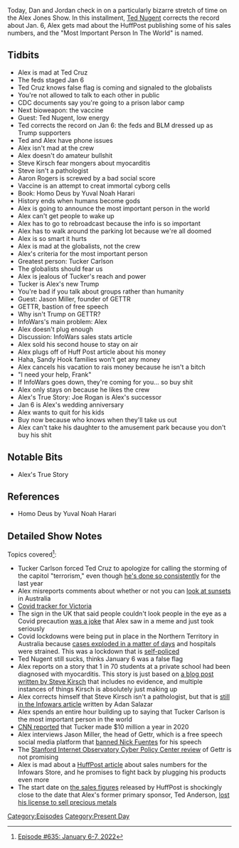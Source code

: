 {{DEFAULTSORT:
    #_EPISODE_0635:January 6-7, 2022
}}{{Episode
    | title             = January 6-7, 2022
    | caption           = Listen to this episode on [https://knowledgefight.libsyn.com/635-january-6-7-2022 Libsyn] [https://open.spotify.com/episode/1BhqXxw1vWlVwJhjcpZVvn Spotify], Read the [[Transcript/635: January 6-7, 2022|Unofficial Transcript]]
    | episodeNumber     = 635
    | length            = 02:32:45
    | airDate           = January 10, 2022
    | coverageStartDate = January 6, 2022
    | coverageEndDate   = January 7, 2022
    | episodeType       = [[:Category:Present Day|Present Day]]
    | appearance        = [[Ted Cruz]], [[Ted Nugent]], [[Tucker Carlson]], [[Steve Kirsch]], [[Aaron Rogers]], [[Jason Miller]], [[Joe Rogan]]
    | oocDrop           = Set the record straight, Ted Nugent, on January 6
    | previousEpisode   = [[634: July 11, 2003]]
    | nextEpisode       = [[636: April 27, 2009]]
}}

{{Stub}}

Today, Dan and Jordan check in on a particularly bizarre stretch of time on the Alex Jones Show. In this installment, [[Ted Nugent]] corrects the record about Jan. 6, Alex gets mad about the HuffPost publishing some of his sales numbers, and the "Most Important Person In The World" is named.

==Tidbits==

*Alex is mad at Ted Cruz
*The feds staged Jan 6
*Ted Cruz knows false flag is coming and signaled to the globalists
*You're not allowed to talk to each other in public
*CDC documents say you're going to a prison labor camp
*Next bioweapon: the vaccine
*Guest: Ted Nugent, low energy
*Ted corrects the record on Jan 6: the feds and BLM dressed up as Trump supporters
*Ted and Alex have phone issues
*Alex isn't mad at the crew
*Alex doesn't do amateur bullshit
*Steve Kirsch fear mongers about myocarditis
*Steve isn't a pathologist
*Aaron Rogers is screwed by a bad social score
*Vaccine is an attempt to creat immortal cyborg cells
*Book: Homo Deus by Yuval Noah Harari
*History ends when humans become gods
*Alex is going to announce the most important person in the world
*Alex can't get people to wake up
*Alex has to go to rebroadcast because the info is so important
*Alex has to walk around the parking lot because we're all doomed
*Alex is so smart it hurts
*Alex is mad at the globalists, not the crew
*Alex's criteria for the most important person
*Greatest person: Tucker Carlson
*The globalists should fear us
*Alex is jealous of Tucker's reach and power
*Tucker is Alex's new Trump
*You're bad if you talk about groups rather than humanity
*Guest: Jason Miller, founder of GETTR
*GETTR, bastion of free speech
*Why isn't Trump on GETTR?
*InfoWars's main problem: Alex
*Alex doesn't plug enough
*Discussion: InfoWars sales stats article
*Alex sold his second house to stay on air
*Alex plugs off of Huff Post article about his money
*Haha, Sandy Hook families won't get any money
*Alex cancels his vacation to rais money because he isn't a bitch
*"I need your help, Frank"
*If InfoWars goes down, they're coming for you... so buy shit
*Alex only stays on because he likes the crew
*Alex's True Story: Joe Rogan is Alex's successor
*Jan 6 is Alex's wedding anniversary
*Alex wants to quit for his kids
*Buy now because who knows when they'll take us out
*Alex can't take his daughter to the amusement park because you don't buy his shit

==Notable Bits==

*Alex's True Story

==References==

*Homo Deus by Yuval Noah Harari

==Detailed Show Notes==

Topics covered<ref>[https://knowledgefight.com/research/2022/1/9/episode-635-january-6-7-2022 Episode #635: January 6-7, 2022]</ref>:

*Tucker Carlson forced Ted Cruz to apologize for calling the storming of the capitol "terrorism," even though [https://www.cnn.com/2022/01/07/politics/fact-check-ted-cruz-capitol-terrorist-attack/index.html he's done so consistently] for the last year
*Alex misreports comments about whether or not you can [https://www.skynews.com.au/australia-news/coronavirus/daniel-andrews-says-watching-the-sunset-is-not-in-the-spirit-of-melbournes-covid19-lockdown/news-story/abc7ebefbd9142d1261427d710ab9e56 look at sunsets] in Australia
*[https://www.coronavirus.vic.gov.au/victorian-coronavirus-covid-19-data Covid tracker for Victoria]
*The sign in the UK that said people couldn't look people in the eye as a Covid precaution [https://www.reuters.com/article/uk-factcheck-bar-satire-idUSKBN26K1UU was a joke] that Alex saw in a meme and just took seriously
*Covid lockdowns were being put in place in the Northern Territory in Australia because [https://7news.com.au/lifestyle/health-wellbeing/northern-territory-to-enter-lockout-from-1pm-as-covid-cases-double-c-5204865 cases exploded in a matter of days] and hospitals were strained. This was a lockdown that is [https://www.abc.net.au/news/2022-01-07/nt-covid-vaccine-pass-remote-health-reactions/100742188 self-policed]
*Ted Nugent still sucks, thinks January 6 was a false flag
*Alex reports on a story that 1 in 70 students at a private school had been diagnosed with myocarditis. This story is just based on [https://stevekirsch.substack.com/p/there-are-now-4-myocarditis-cases a blog post written by Steve Kirsch] that includes no evidence, and multiple instances of things Kirsch is absolutely just making up
*Alex corrects himself that Steve Kirsch isn't a pathologist, but that is [https://www.newswars.com/report-1-in-70-vaccinated-students-suffer-myocarditis-at-private-school-researcher-claims/ still in the Infowars article] written by Adan Salazar
*Alex spends an entire hour building up to saying that Tucker Carlson is the most important person in the world
*[https://www.cnn.com/2020/08/27/media/fox-news-pays-10m-tucker-carlson/index.html CNN reported] that Tucker made $10 million a year in 2020
*Alex interviews Jason Miller, the head of Gettr, which is a free speech social media platform that [https://news.yahoo.com/jason-miller-free-speech-gettr-171716637.html banned Nick Fuentes] for his speech
*The [https://stacks.stanford.edu/file/druid:xn269fv2966/20210812-gettr.pdf Stanford Internet Observatory Cyber Policy Center review] of Gettr is not promising
*Alex is mad about a [https://www.huffpost.com/entry/infowars-store-alex-jones_n_61d71d8fe4b0bcd2195c6562?v7 HuffPost article] about sales numbers for the Infowars Store, and he promises to fight back by plugging his products even more
*The start date on [https://www.scribd.com/document/551598070/Infowars-Store-Made-165-Million-Over-3-Years the sales figures] released by HuffPost is shockingly close to the date that Alex's former primary sponsor, Ted Anderson, [https://knowledgefight.com/people/2018/8/22/ted-anderson lost his license to sell precious metals]

[[Category:Episodes]]
[[Category:Present Day]]
